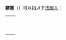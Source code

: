 {{disambig|cat=二字人名消歧義}}
'''繆塞'''（{{lang-fr|Musset}}）可以指以下[[法國人|法國人]]：

{|
|-
| rowspan="5" | {{flagicon|FRA}}　
|-
|[[阿爾弗雷德·德繆塞|阿爾弗雷德·德繆塞]]||　Alfred de Musset||　貴族、作家、詩人，[[保羅·德繆塞|保羅·德繆塞]]的弟弟
|-
|[[保羅·德繆塞|保羅·德繆塞]]||　Paul de Musset||　作家，[[阿爾弗雷德·德繆塞|阿爾弗雷德·德繆塞]]的兄長
|-
|[[呂西安·德繆塞|呂西安·德繆塞]]||　Lucien de Musset||　歷史學者
|-
|[[路易·德繆塞|路易·德繆塞]]||　Louis de Musset||　軍人、作家、政治人物
|}